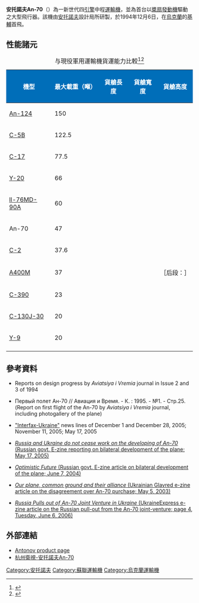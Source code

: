 {{NoteTA
|1=zh-tw:An-;zh-cn:安-;
}}
{{infobox Aircraft
 |name = An-70
 |type = 戰略戰術雙用運輸機
 |manufacturer = [[安托諾夫設計局|安托諾夫設計局]]
 |image =File:Antonov An-70 in 2008.jpg
 |caption = 一架[[安托諾夫航空|安托諾夫航空]]An-70正自[[安托諾夫機場|安托諾夫機場]]起飛
 |designer =
 |first flight = 1994年12月16日
 |introduced =
 |retired =
 |produced =
 |number built = 2架[[原型機|原型機]]
 |status = 停产
 |unit cost =
 |primary user =
 |more users = 
 |developed from =
 |variants with their own articles = 
}}

'''安托諾夫An-70'''（{{lang-uk|Антонов Ан-70}}）為一新世代四[[引擎|引擎]]中程[[運輸機|運輸機]]，並為首台以[[槳扇發動機|槳扇發動機]]驅動之大型飛行器。該機由[[安托諾夫|安托諾夫]]設計局所研製，於1994年12月6日，在[[烏克蘭|烏克蘭]]的[[基輔|基輔]]首飛。

==性能諸元==

{{aircraft specifications
<!-- if you do not understand how to use this template, please ask at [[Wikipedia_talk:WikiProject_Aircraft|Wikipedia talk:WikiProject Aircraft]] -->
<!-- please answer the following questions -->
|plane or copter?=plane
|jet or prop?=prop

|crew = 3-5
|capacity = 300 troops or 206 wounded
|payload main = 47 tonnes (2.25g)
|payload alt = 103,620 lb (2.25g)
|payload more = of cargo

|length main = 40.7 m
|length alt = 133 ft 6 in
|span main = 44.06 m
|span alt = 144 ft 7 in
|height main = 16.38 m
|height alt = 53 ft 9 in
|area main = 
|area alt = 
|empty weight main = 66,230 kg
|empty weight alt = 146,000 lb
|loaded weight main = 108,860 kg
|loaded weight alt = 240,000 lb
|max takeoff weight main = 145,000 kg (2.25g)
|max takeoff weight alt = 319,725 lb (2.25g)

|engine (prop) = [[Progress_D-27|Progress D-27]]
|type of prop = [[桨扇发动机|桨扇发动机]]
|number of props = 4
|power main = 10,350 kW
|power alt= 13,880 hp

|max speed main = 780 km/h
|max speed alt = 420 knots, 485 mph
|ferry range main = 8,000 km
|ferry range alt = 4,320 nm, 4,970 mi
|range main = 6,600 km
|range alt = 3,600 nm, 4,100 mi
|range more = with 20 tonnes of cargo

|ceiling main = 12,000 m
|ceiling alt = 40,000 ft
|climb rate main = 24.9 m/s
|climb rate alt = 4,900 ft/min
|loading main = 
|loading alt = 
|power/mass main = 
|power/mass alt = 
}}

{| class="wikitable" style="width: 100%; margin-right: 0;"
|+ 与現役軍用運輸機貨運能力比較<ref>{{Cite web |url=http://www.theaviationzone.com/factsheets/comparison.asp |title=軍用運輸機貨運能力比較（英語） |access-date=2015-10-22 |archive-date=2015-09-27 |archive-url=https://web.archive.org/web/20150927194049/http://www.theaviationzone.com/factsheets/comparison.asp |dead-url=no }}</ref><ref>{{Cite web |url=http://www.x-plane.org/home/urf/aviation/text/miltrans.html |title=現代軍用運輸機貨運能力比較（英語） |access-date=2015-10-22 |archive-url=https://web.archive.org/web/20180811102548/http://www.x-plane.org/home/urf/aviation/text/miltrans.html |archive-date=2018-08-11 |dead-url=yes }}</ref>
|-
! style="background: #006eb9; color: #ffffff;"| 機型
! style="background: #006eb9; color: #ffffff;"| 最大載重（噸）
! style="background: #006eb9; color: #ffffff;"| 貨艙長度
! style="background: #006eb9; color: #ffffff;"| 貨艙寬度
! style="background: #006eb9; color: #ffffff;"| 貨艙高度
|-
 | [[安托諾夫An-124|An-124]]
 | 150
 | {{convert|36|m|ft}}
 | {{convert|6.4|m|ft}}
 | {{convert|4.4|m|ft}}
|-
 | [[C-5運輸機|C-5B]]
 | 122.5
 | {{convert|37|m|ft}}
 | {{convert|5.8|m|ft}}
 | {{convert|4.1|m|ft}}
|-
 | [[波音C-17环球霸王III|C-17]]
 | 77.5
 | {{convert|26.83|m|ft}}
 | {{convert|5.49|m|ft}}
 | {{convert|3.76|m|ft}}
|-
 | [[运-20|Y-20]]
 | 66
 | {{convert|20|m|ft}}
 | {{convert|4.5|m|ft}}
 | {{convert|3.5|m|ft}}
|-
 | [[伊留申-76|Il-76MD-90A]]
 | 60
 | {{convert|20|m|ft}}
 | {{convert|3.4|m|ft}}
 | {{convert|3.4|m|ft}}
|-
 | An-70
 | 47
 | {{convert|19.1|m|ft}}
 | {{convert|4|m|ft}}
 | {{convert|4.1|m|ft}}
|-
| [[XC-2運輸機_(日本)|C-2]]
 | 37.6
 | {{convert|16|m|ft}}
 | {{convert|4|m|ft}}
 | {{convert|4|m|ft}}
|-
 | [[空中巴士A400M|A400M]]
 | 37
 | {{convert|17.71|m|ft}}
 | {{convert|4|m|ft}}
 | {{convert|3.85|m|ft}}［后段：{{convert|4|m|ft}}］
|-
 |[[KC-390運輸機|C-390]]
 | 23
 | {{convert|18.5|m|ft}}
 | {{convert|3|m|ft}}
 | {{convert|3.4|m|ft}}
|-
 | [[C-130|C-130J-30]]
 | 20
 | {{convert|16.76|m|ft}}
 | {{convert|3.02|m|ft}}
 | {{convert|2.74|m|ft}}
|-
 | [[運-9|Y-9]]
 | 20
 | {{convert|16.2|m|ft}}
 | {{convert|3.2|m|ft}}
 | {{convert|2.6|m|ft}}
|-
|}

==參考資料==
*{{ru icon}} Reports on design progress by ''Aviatsiya i Vremia'' journal in Issue 2 and 3 of 1994
*{{ru icon}} Первый полет Ан-70 // Авиация и Время. - К. : 1995. - №1. - Стр.25. (Report on first flight of the An-70 by ''Aviatsiya i Vremia'' journal, including photogallery of the plane)
*{{ru icon}} [["Interfax-Ukraine"|"Interfax-Ukraine"]] news lines of December 1 and December 28, 2005; November 11, 2005; May 17, 2005
*{{ru icon}} [https://web.archive.org/web/20051102190709/http://gazetasng.ru/news.php?id=11835 ''Russia and Ukraine do not cease work on the developing of An-70'' (Russian govt. E-zine reporting on bilateral development of the plane; May 17, 2005)]
*{{ru icon}} [https://web.archive.org/web/20060220015407/http://gazetasng.ru/article.php?id=174 ''Optimistic Future'' (Russian govt. E-zine article on bilateral development of the plane; June 7, 2004)]
*{{ru icon}} [https://web.archive.org/web/20081029224827/http://glavred.info/archive/2003/05/05/102113-7.html ''Our plane, common ground and their alliance'' (Ukrainian Glavred e-zine article on the disagreement over An-70 purchase; May 5, 2003)]
*{{en icon}} [http://www.eastbusiness.org/laender_nl/pdf/40-10-Ukraine_Express_June5.pdf ''Russia Pulls out of An-70 Joint Venture in Ukraine'' (UkraineExpress e-zine article on the Russian pull-out from the An-70 joint-venture; page 4, Tuesday, June 6, 2006)]{{dead link|date=2017年12月 |bot=InternetArchiveBot |fix-attempted=yes }}

==外部連結==
*[https://web.archive.org/web/20120730023301/http://www.antonov.com/aircraft/transport-aircraft/an-70/?lang=en Antonov product page]
*[https://www.youtube.com/watch?v=2Ff9R815IrA 杭州衛視-安托諾夫An-70 ] {{Wayback|url=https://www.youtube.com/watch?v=2Ff9R815IrA |date=20160514165413 }}

{{Antonov aircraft}}

{{Authority control}}
{{DEFAULTSORT:Antonov An-070}}
[[Category:安托諾夫|Category:安托諾夫]]
[[Category:蘇聯運輸機|Category:蘇聯運輸機]]
[[Category:烏克蘭運輸機|Category:烏克蘭運輸機]]